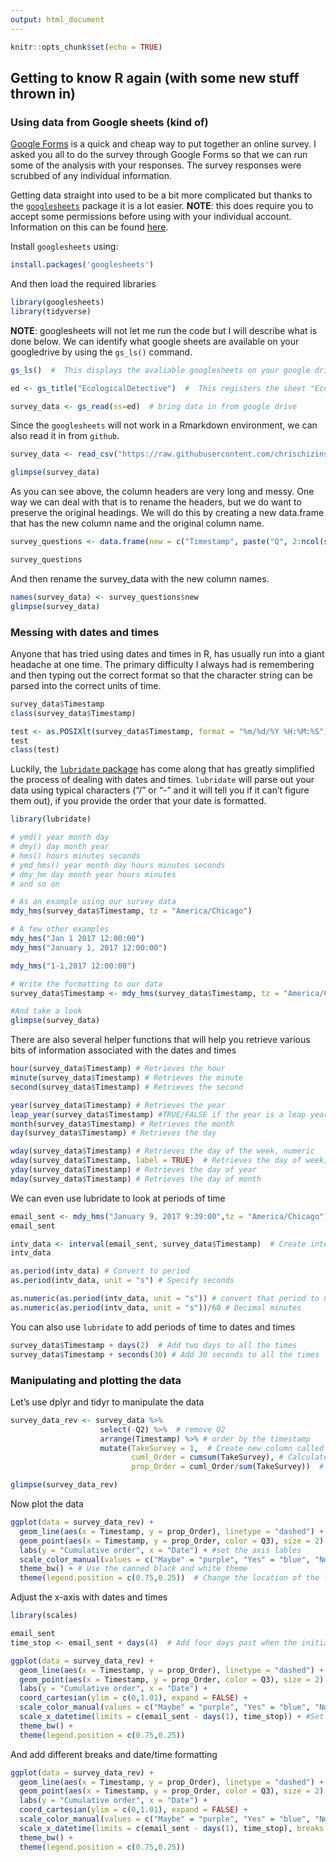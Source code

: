 ```yaml
---
output: html_document
---
```


```r
knitr::opts_chunk$set(echo = TRUE)
```

## Getting to know R again (with some new stuff thrown in)

### Using data from Google sheets (kind of)

[Google Forms](https://www.google.com/forms/about/) is a quick and cheap way to put together an online survey.  I asked you all to do the survey through Google Forms so that we can run some of the analysis with your responses.  The survey responses were scrubbed of any individual information.  

Getting data straight into used to be a bit more complicated but thanks to the [`googlesheets`](https://cran.r-project.org/web/packages/googlesheets/vignettes/basic-usage.html) package it is a lot easier.  **NOTE**: this does require you to accept some permissions before using with your individual account.  Information on this can be found [here](https://cran.r-project.org/web/packages/googlesheets/vignettes/basic-usage.html).

Install `googlesheets` using:

```r
install.packages('googlesheets')
```

And then load the required libraries 

```r
library(googlesheets)
library(tidyverse)

```

**NOTE**:  googlesheets will not let me run the code but I will describe what is done below.
We can identify what google sheets are available on your googledrive by using the `gs_ls()` command.

```r
gs_ls()  #  This displays the avaliable googlesheets on your google drive

ed <- gs_title("EcologicalDetective")  #  This registers the sheet "EcologicalDetective" so that we can read it in

survey_data <- gs_read(ss=ed)  # bring data in from google drive
```


Since the `googlesheets` will not work in a Rmarkdown environment, we can also read it in from `github`.

```r
survey_data <- read_csv("https://raw.githubusercontent.com/chrischizinski/SNR_R_Group/master/data/EcologicalDetective.csv")

glimpse(survey_data)
```

As you can see above, the column headers are very long and messy.  One way we can deal with that is to rename the headers, but we do want to preserve the original headings.  We will do this by creating a new data.frame that has the new column name and the original column name.

```r
survey_questions <- data.frame(new = c("Timestamp", paste("Q", 2:ncol(survey_data), sep="")), old = names(survey_data))

survey_questions
```

And then rename the survey_data with the new column names. 

```r
names(survey_data) <- survey_questions$new
glimpse(survey_data)
```

### Messing with dates and times

Anyone that has tried using dates and times in R, has usually run into a giant headache at one time.  The primary difficulty I always had is remembering and then typing out the correct format so that the character string can be parsed into the correct units of time.  

```r
survey_data$Timestamp
class(survey_data$Timestamp)

test <- as.POSIXlt(survey_data$Timestamp, format = "%m/%d/%Y %H:%M:%S")
test
class(test)
```

Luckily, the [`lubridate` package](https://cran.r-project.org/web/packages/lubridate/vignettes/lubridate.html) has come along that has greatly simplified the process of dealing with dates and times.  `lubridate` will parse out your data using typical characters ("/" or "-" and it will tell you if it can't figure them out), if you provide the order that your date is formatted. 

```r
library(lubridate)

# ymd() year month day
# dmy() day month year
# hms() hours minutes seconds
# ymd_hms() year month day hours minutes seconds
# dmy_hm day month year hours minutes
# and so on

# As an example using our survey data
mdy_hms(survey_data$Timestamp, tz = "America/Chicago")

# A few other examples
mdy_hms("Jan 1 2017 12:00:00")
mdy_hms("January 1, 2017 12:00:00")

mdy_hms("1-1,2017 12:00:00")

# Write the formatting to our data
survey_data$Timestamp <- mdy_hms(survey_data$Timestamp, tz = "America/Chicago")

#And take a look
glimpse(survey_data)
```

There are also several helper functions that will help you retrieve various bits of information associated with the dates and times

```r
hour(survey_data$Timestamp) # Retrieves the hour
minute(survey_data$Timestamp) # Retrieves the minute
second(survey_data$Timestamp) # Retrieves the second

year(survey_data$Timestamp) # Retrieves the year
leap_year(survey_data$Timestamp) #TRUE/FALSE if the year is a leap year
month(survey_data$Timestamp) # Retrieves the month
day(survey_data$Timestamp) # Retrieves the day

wday(survey_data$Timestamp) # Retrieves the day of the week, numeric
wday(survey_data$Timestamp, label = TRUE)  # Retrieves the day of week, word
yday(survey_data$Timestamp) # Retrieves the day of year
mday(survey_data$Timestamp) # Retrieves the day of month
```


We can even use lubridate to look at periods of time 

```r
email_sent <- mdy_hms("January 9, 2017 9:39:00",tz = "America/Chicago") 
email_sent

intv_data <- interval(email_sent, survey_data$Timestamp)  # Create intervals between the timestamps of each survey and when I sent the email invitation
intv_data

as.period(intv_data) # Convert to period
as.period(intv_data, unit = "s") # Specify seconds

as.numeric(as.period(intv_data, unit = "s")) # convert that period to numeric so you can analyze
as.numeric(as.period(intv_data, unit = "s"))/60 # Decimal minutes
```

You can also use `lubridate` to add periods of time to dates and times 

```r
survey_data$Timestamp + days(2)  # Add two days to all the times
survey_data$Timestamp + seconds(30) # Add 30 seconds to all the times
```


### Manipulating and plotting the data

Let's use dplyr and tidyr to manipulate the data 

```r
survey_data_rev <- survey_data %>% 
                    select(-Q2) %>%  # remove Q2
                    arrange(Timestamp) %>% # order by the timestamp
                    mutate(TakeSurvey = 1,  # Create new column called TakeSurvey
                           cuml_Order = cumsum(TakeSurvey), # Calculate the cumulative sum 
                           prop_Order = cuml_Order/sum(TakeSurvey))  # Calculate the cumulative proportion of when people took the survey

glimpse(survey_data_rev)
```

Now plot the data 

```r
ggplot(data = survey_data_rev) +
  geom_line(aes(x = Timestamp, y = prop_Order), linetype = "dashed") + # Create dashed lines with x as Timestamp and y the cumulative proportion
  geom_point(aes(x = Timestamp, y = prop_Order, color = Q3), size = 2) + # Add points at each of the times
  labs(y = "Cumulative order", x = "Date") + #set the axis lables
  scale_color_manual(values = c("Maybe" = "purple", "Yes" = "blue", "No" = "red")) +  # Set the colours of the points
  theme_bw() + # Use the canned black and white theme
  theme(legend.position = c(0.75,0.25))  # Change the location of the legend

```

Adjust the x-axis with dates and times 

```r
library(scales)

email_sent
time_stop <- email_sent + days(4)  # Add four days past when the initial email was sent

ggplot(data = survey_data_rev) +
  geom_line(aes(x = Timestamp, y = prop_Order), linetype = "dashed") + 
  geom_point(aes(x = Timestamp, y = prop_Order, color = Q3), size = 2) +
  labs(y = "Cumulative order", x = "Date") +
  coord_cartesian(ylim = c(0,1.01), expand = FALSE) + 
  scale_color_manual(values = c("Maybe" = "purple", "Yes" = "blue", "No" = "red")) +
  scale_x_datetime(limits = c(email_sent - days(1), time_stop)) + #Set the date limits
  theme_bw() + 
  theme(legend.position = c(0.75,0.25))
```

And add different breaks and date/time formatting

```r
ggplot(data = survey_data_rev) +
  geom_line(aes(x = Timestamp, y = prop_Order), linetype = "dashed") + 
  geom_point(aes(x = Timestamp, y = prop_Order, color = Q3), size = 2) +
  labs(y = "Cumulative order", x = "Date") +
  coord_cartesian(ylim = c(0,1.01), expand = FALSE) + 
  scale_color_manual(values = c("Maybe" = "purple", "Yes" = "blue", "No" = "red")) +
  scale_x_datetime(limits = c(email_sent - days(1), time_stop), breaks = date_breaks("1 day"), labels = date_format("%b-%d")) + 
  theme_bw() + 
  theme(legend.position = c(0.75,0.25))
```

